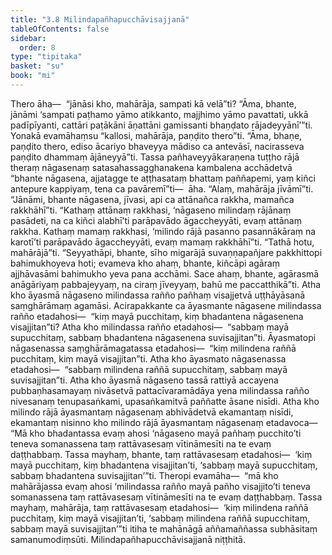 ```yaml
---
title: "3.8 Milindapañhapucchāvisajjanā"
tableOfContents: false
sidebar:
  order: 8
type: "tipitaka"
basket: "su"
book: "mi"
---
```



<DynamicBreadcrumb />

<Division number="110" book="mi">

<Paragraph number="512" book="mi">
Thero āha—  “jānāsi kho, mahārāja, sampati kā velā”ti? “Āma, bhante, jānāmi ‘sampati paṭhamo yāmo atikkanto, majjhimo yāmo pavattati, ukkā padīpīyanti, cattāri paṭākāni āṇattāni gamissanti bhaṇḍato rājadeyyānī’”ti.
</Paragraph>

<Paragraph number="513" book="mi">
Yonakā evamāhaṃsu “kallosi, mahārāja, paṇḍito thero”ti. “Āma, bhaṇe, paṇḍito thero, ediso ācariyo bhaveyya mādiso ca antevāsī, nacirasseva paṇḍito dhammaṃ ājāneyyā”ti. Tassa pañhaveyyākaraṇena tuṭṭho rājā theraṃ nāgasenaṃ satasahassagghanakena kambalena acchādetvā “bhante nāgasena, ajjatagge te aṭṭhasataṃ bhattaṃ paññapemi, yaṃ kiñci antepure kappiyaṃ, tena ca pavāremī”ti—  āha. “Alaṃ, mahārāja jīvāmī”ti. “Jānāmi, bhante nāgasena, jīvasi, api ca attānañca rakkha, mamañca rakkhāhī”ti. “Kathaṃ attānaṃ rakkhasi, ‘nāgaseno milindaṃ rājānaṃ pasādeti, na ca kiñci alabhī’ti parāpavādo āgaccheyyāti, evaṃ attānaṃ rakkha. Kathaṃ mamaṃ rakkhasi, ‘milindo rājā pasanno pasannākāraṃ na karotī’ti parāpavādo āgaccheyyāti, evaṃ mamaṃ rakkhāhī”ti. “Tathā hotu, mahārājā”ti. “Seyyathāpi, bhante, sīho migarājā suvaṇṇapañjare pakkhittopi bahimukhoyeva hoti; evameva kho ahaṃ, bhante, kiñcāpi agāraṃ ajjhāvasāmi bahimukho yeva pana acchāmi. Sace ahaṃ, bhante, agārasmā anāgāriyaṃ pabbajeyyaṃ, na ciraṃ jīveyyaṃ, bahū me paccatthikā”ti.
</Paragraph>

</Division>
<Division number="111" book="mi">

<Paragraph number="514" book="mi">
Atha kho āyasmā nāgaseno milindassa rañño pañhaṃ visajjetvā uṭṭhāyāsanā saṃghārāmaṃ agamāsi. Acirapakkante ca āyasmante nāgasene milindassa rañño etadahosi—  “kiṃ mayā pucchitaṃ, kiṃ bhadantena nāgasenena visajjitan”ti? Atha kho milindassa rañño etadahosi—  “sabbaṃ mayā supucchitaṃ, sabbaṃ bhadantena nāgasenena suvisajjitan”ti. Āyasmatopi nāgasenassa saṃghārāmagatassa etadahosi—  “kiṃ milindena raññā pucchitaṃ, kiṃ mayā visajjitan”ti. Atha kho āyasmato nāgasenassa etadahosi—  “sabbaṃ milindena raññā supucchitaṃ, sabbaṃ mayā suvisajjitan”ti.
</Paragraph>

</Division>
<Division number="112" book="mi">

<Paragraph number="515" book="mi">
Atha kho āyasmā nāgaseno tassā rattiyā accayena pubbaṇhasamayaṃ nivāsetvā pattacīvaramādāya yena milindassa rañño nivesanaṃ tenupasaṅkami, upasaṅkamitvā paññatte āsane nisīdi. Atha kho milindo rājā āyasmantaṃ nāgasenaṃ abhivādetvā ekamantaṃ nisīdi, ekamantaṃ nisinno kho milindo rājā āyasmantaṃ nāgasenaṃ etadavoca—
</Paragraph>

<Paragraph number="516" book="mi">
“Mā kho bhadantassa evaṃ ahosi ‘nāgaseno mayā pañhaṃ pucchito’ti teneva somanassena taṃ rattāvasesaṃ vītināmesīti na te evaṃ daṭṭhabbaṃ. Tassa mayhaṃ, bhante, taṃ rattāvasesaṃ etadahosi—  ‘kiṃ mayā pucchitaṃ, kiṃ bhadantena visajjitan’ti, ‘sabbaṃ mayā supucchitaṃ, sabbaṃ bhadantena suvisajjitan’”ti.
</Paragraph>

<Paragraph number="517" book="mi">
Theropi evamāha—  “mā kho mahārājassa evaṃ ahosi ‘milindassa rañño mayā pañho visajjito’ti teneva somanassena taṃ rattāvasesaṃ vītināmesīti na te evaṃ daṭṭhabbaṃ. Tassa mayhaṃ, mahārāja, taṃ rattāvasesaṃ etadahosi—  ‘kiṃ milindena raññā pucchitaṃ, kiṃ mayā visajjitan’ti, ‘sabbaṃ milindena raññā supucchitaṃ, sabbaṃ mayā suvisajjitan’”ti itiha te mahānāgā aññamaññassa subhāsitaṃ samanumodiṃsūti.

</Paragraph>
</Division>

<Paragraph number="518" type="center" book="mi">
Milindapañhapucchāvisajjanā niṭṭhitā.
</Paragraph>
